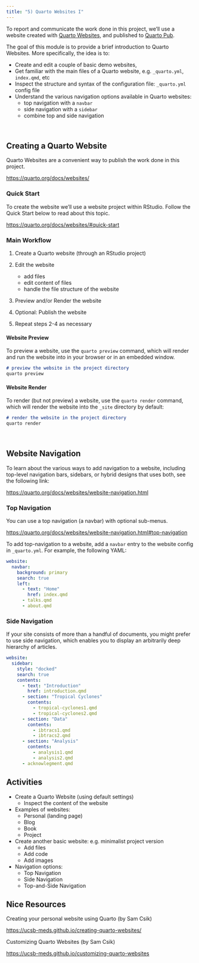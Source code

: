 ```yaml
---
title: "5) Quarto Websites I"
---
```


To report and communicate the work done in this project, we'll use a website created with <a href="https://quarto.org/docs/websites/" target="_blank">Quarto Websites</a>, and published to <a href="https://quartopub.com/" target="_blank">Quarto Pub</a>.

The goal of this module is to provide a brief introduction to Quarto Websites. More specifically, the idea is to:

- Create and edit a couple of basic demo websites, 
- Get familiar with the main files of a Quarto website, e.g. `_quarto.yml`, `index.qmd`, etc
- Inspect the structure and syntax of the configuration file: `_quarto.yml` config file
- Understand the various navigation options available in Quarto websites:
    + top navigation with a `navbar`
    + side navigation with a `sidebar`
    + combine top and side navigation


\


## Creating a Quarto Website

Quarto Websites are a convenient way to publish the work done in this project.

<a href="https://quarto.org/docs/websites/" target="_blank">https://quarto.org/docs/websites/</a>


### Quick Start

To create the website we'll use a website project within RStudio. Follow the
Quick Start below to read about this topic.

<a href="https://quarto.org/docs/websites/#quick-start" target="_blank">https://quarto.org/docs/websites/#quick-start</a>


### Main Workflow

1) Create a Quarto website (through an RStudio project)

2) Edit the website

    - add files
    - edit content of files
    - handle the file structure of the website

3) Preview and/or Render the website

4) Optional: Publish the website

5) Repeat steps 2-4 as necessary


#### Website Preview

To preview a website, use the `quarto preview` command, which 
will render and run the website into in your browser or in an embedded window.

```.markdown
# preview the website in the project directory
quarto preview
```



#### Website Render

To render (but not preview) a website, use the `quarto render` command, which 
will render the website into the `_site` directory by default:

```.markdown
# render the website in the project directory
quarto render
```


\


## Website Navigation

To learn about the various ways to add navigation to a website, including top-level navigation bars, sidebars, or hybrid designs that uses both, see the following link:

<a href="https://quarto.org/docs/websites/website-navigation.html" target="_blank">https://quarto.org/docs/websites/website-navigation.html</a>


### Top Navigation

You can use a top navigation (a navbar) with optional sub-menus.

<a href="https://quarto.org/docs/websites/website-navigation.html#top-navigation" target="_blank">https://quarto.org/docs/websites/website-navigation.html#top-navigation</a>

To add top-navigation to a website, add a `navbar` entry to the website config in 
`_quarto.yml`. For example, the following YAML:

```yaml
website:
  navbar:
    background: primary
    search: true
    left:
      - text: "Home"
        href: index.qmd
      - talks.qmd
      - about.qmd 
```


### Side Navigation

If your site consists of more than a handful of documents, you might prefer to use side navigation, which enables you to display an arbitrarily deep hierarchy of articles.

```yaml
website:
  sidebar:
    style: "docked"
    search: true
    contents:
      - text: "Introduction"
        href: introduction.qmd
      - section: "Tropical Cyclones"
        contents:
          - tropical-cyclones1.qmd
          - tropical-cyclones2.qmd
      - section: "Data"
        contents:
          - ibtracs1.qmd
          - ibtracs2.qmd
      - section: "Analysis"
        contents:
          - analysis1.qmd
          - analysis2.qmd
      - acknowlegment.qmd
```


## Activities

- Create a Quarto Website (using default settings)
    + Inspect the content of the website
- Examples of websites:
    + Personal (landing page)
    + Blog
    + Book
    + Project
- Create another basic website: e.g. minimalist project version
    + Add files
    + Add code
    + Add images
- Navigation options:
    + Top Navigation
    + Side Navigation
    + Top-and-Side Navigation



## Nice Resources

Creating your personal website using Quarto (by Sam Csik)

<a href="https://ucsb-meds.github.io/creating-quarto-websites/" target="_blank">https://ucsb-meds.github.io/creating-quarto-websites/</a>

Customizing Quarto Websites (by Sam Csik)

<a href="https://ucsb-meds.github.io/customizing-quarto-websites" target="_blank">https://ucsb-meds.github.io/customizing-quarto-websites</a>

